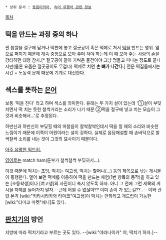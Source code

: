  * 상위 문서 : [[동음이의어]], [[속어 유행어 관련 정보]]

[[목차]]

== 떡을 만드는 과정 중의 하나 ==
찐 찹쌀을 절구에 담거나 떡판에 놓고 절굿공이 혹은 떡메로 쳐서 [[떡]]을 만드는 행위. 옆으로 퍼지기 때문에 계속 중앙으로 모아 주며 쳐야 하는데 이 때 모아 주는 사람의 손을 강타하면 대형 참사.[* 절굿공이 같이 가벼운 물건이야 그냥 멍들고 피나는 정도로 끝나지만(물론 요즘은 절굿공이도 무겁다) 떡메로 치면 '''손 뼈가 나간다'''.] 전문 떡집들에서는 시간 + 노동력 문제 때문에 기계로 대신한다. 

== 섹스를 뜻하는 [[은어]] ==
보통 '떡을 친다' 라고 하며 섹스를 의미한다.
유래는 두 가지 설이 있는데 '①살이 부딪치면서 떡 치는 듯한 철썩거리는 소리가 나기 때문 ②떡을 절구에 넣고 치는 모습이 그것과 비슷해서…'로 추정된다. 

하반신과 하반신이 부딪힐 때의 마찰음이 찰싹찰싹인데서 떡을 칠 때의 소리와 비슷한 느낌이기 때문에 이쪽이 어원이라는 설이 강하다. 실제로 음담패설할 때 손바닥으로 찰싹찰싹 소리를 내는 것이 그것의 묘사이기 때문이다.

[http://www.youtube.com/watch?v=_7EbhtnF43A 아주 유명한 떡드립.]

[[영어]]로는 match ham(둔부가 철썩철썩 부딪혀서…).

이것 때문에 떡치는 초딩, 떡치는 여고생, 떡치는 할머니(…) 등의 제목으로 낚는 게시물이 횡행한다. 열어 보면 떡메를 이용하여 떡을 만드는 체험(1번 항목의 동작)을 하고 있는 [초등학생]이나 [여고생]의 사진이니 속지 않도록 하자. 아니 그 전에 그런 제목의 게시물 자체를 들어가지 말자.--근데 어쩔 수 없잖아?? 이미 손이 가 있는걸??..-- 이와 관련 본격 [wiki:"키타시라카와 타마코"여고생]이 떡치는 만화라고 개드립이 가능한 [wiki:"타마코 마켓"애니]도 있다.

== [[판치기]]의 방언 ==
지방에 따라 떡치기라고 부르는 곳도 있다. --[wiki:"야라나이카" 야, 떡치기 하자.]--
